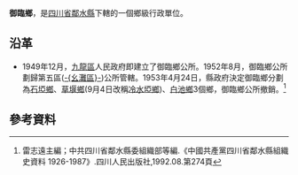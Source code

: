 '''御臨鄉'''，是[[四川省|四川省]][[鄰水縣|鄰水縣]]下轄的一個鄉級行政單位。

== 沿革==
* 1949年12月，[[九龍區_(鄰水縣)|九龍區]]人民政府即建立了御臨鄉公所。1952年8月，御臨鄉公所劃歸第五區([[幺灘區|-{幺灘區}-]])公所管轄。1953年4月24日，縣政府決定御臨鄉分劃為[[石埡鄉_(鄰水縣)|石埡鄉]]、[[草堰鄉|草堰鄉]](9月4日改稱[[冷水埡鄉|冷水埡鄉]])、[[白池鄉|白池鄉]]3個鄉，御臨鄉公所撤銷。<ref>雷志遠主編；中共四川省鄰水縣委組織部等編.《中國共產黨四川省鄰水縣組織史資料 1926-1987》.四川人民出版社,1992.08.第274頁</ref>

== 參考資料 ==
{{reflist}}
{{行政區劃小作品}}
{{鄰水縣行政區劃（1949年12月21日至1950年2月）}}
{{鄰水縣行政區劃（1950年2月至1951年6月9日）}}
{{鄰水縣行政區劃（1951年6月9日至1952年7月17日）}}
{{鄰水縣行政區劃（1952年7月17日至1953年4月24日）}}
{{鄰水縣行政區劃}}